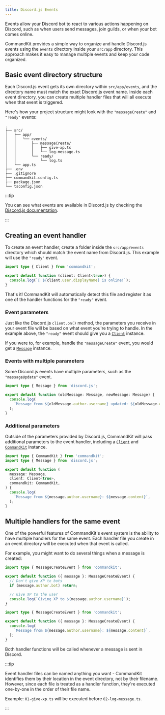```yaml
---
title: Discord.js Events
---
```


Events allow your Discord bot to react to various actions happening on
Discord, such as when users send messages, join guilds, or when your
bot comes online.

CommandKit provides a simple way to organize and handle Discord.js
events using the `events` directory inside your `src/app` directory.
This approach makes it easy to manage multiple events and keep your
code organized.

## Basic event directory structure

Each Discord.js event gets its own directory within `src/app/events`,
and the directory name must match the exact Discord.js event name.
Inside each event directory, you can create multiple handler files
that will all execute when that event is triggered.

Here's how your project structure might look with the
`"messageCreate"` and `"ready"` events:

```title="" {4-9}
.
├── src/
│   ├── app/
│   │   └── events/
│   │       ├── messageCreate/
│   │       │   ├── give-xp.ts
│   │       │   └── log-message.ts
│   │       └── ready/
│   │           └── log.ts
│   └── app.ts
├── .env
├── .gitignore
├── commandkit.config.ts
├── package.json
└── tsconfig.json
```

:::tip

You can see what events are available in Discord.js by checking the
[Discord.js documentation](https://discord.js.org/docs/packages/discord.js/main/ClientEventTypes:Interface).

:::

## Creating an event handler

To create an event handler, create a folder inside the
`src/app/events` directory which should match the event name from
Discord.js. This example will use the `"ready"` event.

```ts title="src/app/events/ready/log.ts"
import type { Client } from 'commandkit';

export default function (client: Client<true>) {
  console.log(`🤖 ${client.user.displayName} is online!`);
}
```

That's it! CommandKit will automatically detect this file and register
it as one of the handler functions for the `"ready"` event.

### Event parameters

Just like the Discord.js `client.on()` method, the parameters you
receive in your event file will be based on what event you're trying
to handle. In the example above, the `"ready"` event should give you a
[`Client`](https://discord.js.org/docs/packages/discord.js/main/Client:Class)
instance.

If you were to, for example, handle the `"messageCreate"` event, you
would get a
[`Message`](https://discord.js.org/docs/packages/discord.js/main/Message:Class)
instance.

### Events with multiple parameters

Some Discord.js events have multiple parameters, such as the
`"messageUpdate"` event.

```ts title="src/app/events/messageUpdate/log-message-update.ts"
import type { Message } from 'discord.js';

export default function (oldMessage: Message, newMessage: Message) {
  console.log(
    `Message from ${oldMessage.author.username} updated: ${oldMessage.content} -> ${newMessage.content}`,
  );
}
```

### Additional parameters

Outside of the parameters provided by Discord.js, CommandKit will pass
additional parameters to the event handler, including a
[`Client`](https://discord.js.org/docs/packages/discord.js/main/Client:Class)
and
[`CommandKit`](../../api-reference/commandkit/classes/command-kit.mdx)
instance.

```ts title="src/app/events/messageCreate/log.ts"
import type { CommandKit } from 'commandkit';
import type { Message } from 'discord.js';

export default function (
  message: Message,
  client: Client<true>,
  commandkit: CommandKit,
) {
  console.log(
    `Message from ${message.author.username}: ${message.content}`,
  );
}
```

## Multiple handlers for the same event

One of the powerful features of CommandKit's event system is the
ability to have multiple handlers for the same event. Each handler
file you create in an event directory will be executed when that event
is called.

For example, you might want to do several things when a message is
created:

```ts title="src/app/events/messageCreate/give-xp.ts"
import type { MessageCreateEvent } from 'commandkit';

export default function ({ message }: MessageCreateEvent) {
  // Don't give XP to bots
  if (message.author.bot) return;

  // Give XP to the user
  console.log(`Giving XP to ${message.author.username}`);
}
```

```ts title="src/app/events/messageCreate/log-message.ts"
import type { MessageCreateEvent } from 'commandkit';

export default function ({ message }: MessageCreateEvent) {
  console.log(
    `Message from ${message.author.username}: ${message.content}`,
  );
}
```

Both handler functions will be called whenever a message is sent in
Discord.

:::tip

Event handler files can be named anything you want - CommandKit
identifies them by their location in the event directory, not by their
filename. However, since each file is treated as a handler function,
they're executed one-by-one in the order of their file name.

Example: `01-give-xp.ts` will be executed before `02-log-message.ts`.

:::

